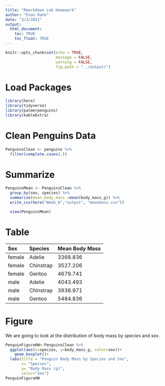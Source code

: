 ```yaml
---
title: "Rmarkdown Lab Homework"
author: "Evan Rank"
date: "3/3/2021"
output: 
  html_document:
    toc: TRUE
    toc_float: TRUE
---
```


```r
knitr::opts_chunk$set(echo = TRUE,
                      message = FALSE,
                      warning = FALSE,
                      fig.path = "../output/")
```

# **Load Packages**

```r
library(here)
library(tidyverse)
library(palmerpenguins)
library(kableExtra)
```

# **Clean Penguins Data**  


```r
PenguinsClean <- penguins %>%
  filter(complete.cases(.))
```

# **Summarize**  


```r
PenguinsMean <- PenguinsClean %>%
  group_by(sex, species) %>%
  summarise(mean_body_mass =mean(body_mass_g)) %>% 
  write_csv(here("Week_6","output", "meanmass.csv"))

  view(PenguinsMean)
```

# **Table**

|Sex   |Species	   |Mean Body Mass|
|:-----|:----------|:-------|
|female|	Adelie	 |3368.836|
|female|	Chinstrap|3527.206|
|female|	Gentoo	 |4679.741|
|male  |	Adelie	 |4043.493|
|male  |	Chinstrap|3938.971|
|male  |	Gentoo	 |5484.836|

# **Figure**

We are going to look at the distribution of body mass by *species* and *sex*.
```r
PenguinFigureHW<-PenguinsClean %>% 
  ggplot(aes(x=species, y=body_mass_g, color=sex))+
    geom_boxplot()+
  labs(title = "Penguin Body Mass by Species and Sex",
       x= "Species",
       y= "Body Mass (g)",
       color="Sex")
PenguinFigureHW
```


